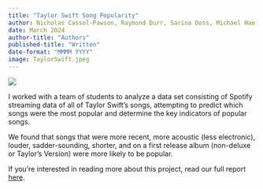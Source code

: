 ```yaml
---
title: "Taylor Swift Song Popularity"
author: Nicholas Cassol-Pawson, Raymond Durr, Sarina Doss, Michael Hao
date: March 2024
author-title: "Authors"
published-title: "Written"
date-format: "MMMM YYYY"
image: TaylorSwift.jpeg
---
```


![](TaylorSwift.jpeg)

I worked with a team of students to analyze a data set consisting of Spotify streaming data of all of Taylor Swift's songs, attempting to predict which songs were the most popular and determine the key indicators of popular songs.

We found that songs that were more recent, more acoustic (less electronic), louder, sadder-sounding, shorter, and on a first release album (non-deluxe or Taylor's Version) were more likely to be popular.

If you're interested in reading more about this project, read our full report [here](032024_SpotifyProject.pdf).
